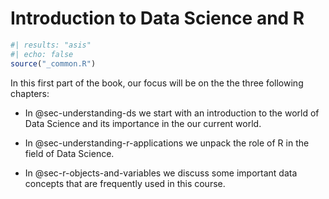 # Introduction to Data Science and R {#sec-introduction-intro .unnumbered}

```r
#| results: "asis"
#| echo: false
source("_common.R")
```

In this first part of the book, our focus will be on the the three following chapters:

-   In @sec-understanding-ds we start with an introduction to the world of Data Science and its importance in the our current world.

-   In @sec-understanding-r-applications we unpack the role of R in the field of Data Science.

-   In @sec-r-objects-and-variables we discuss some important data concepts that are frequently used in this course.

